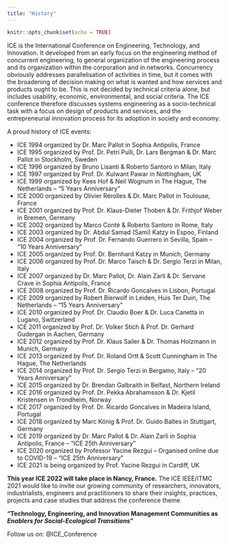 ```yaml
---
title: "History"
---
```


```r
knitr::opts_chunk$set(echo = TRUE)
```

ICE is the International Conference on Engineering, Technology, and Innovation. It developed from an early focus on the engineering method of concurrent engineering, to general organization of the engineering process and its organization within the corporation and in networks. Concurrency obviously addresses parallelisation of activities in time, but it comes with the broadening of decision making on what is wanted and how services and products ought to be. This is not decided by technical criteria alone, but includes usability, economic, environmental, and social criteria. The ICE conference therefore discusses systems engineering as a socio-technical task with a focus on design of products and services, and the entrepreneurial innovation process for its adoption in society and economy.

A proud history of ICE events:

- ICE 1994 organized by Dr. Marc Pallot in Sophia Antipolis, France
- ICE 1995 organized by Prof. Dr. Petri Pulli, Dr. Lars Bergman & Dr. Marc Pallot in Stockholm, Sweden
- ICE 1996 organized by Bruno Lisanti & Roberto Santoro in Milan, Italy
- ICE 1997 organized by Prof. Dr. Kulwant Pawar in Nottingham, UK
- ICE 1999 organized by Kees Hof & Neil Wognum in The Hague, The Netherlands – “5 Years Anniversary"
- ICE 2000 organized by Olivier Rérolles & Dr. Marc Pallot in Toulouse, France
- ICE 2001 organized by Prof. Dr. Klaus-Dieter Thoben & Dr. Frithjof Weber in Bremen, Germany
- ICE 2002 organized by Marco Conté & Roberto Santoro in Rome, Italy
- ICE 2003 organized by Dr. Abdul Samad (Sami) Katzy in Espoo, Finland
- ICE 2004 organized by Prof. Dr. Fernando Guerrero in Sevilla, Spain – “10 Years Anniversary"
- ICE 2005 organized by Prof. Dr. Bernhard Katzy in Munich, Germany
- ICE 2006 organized by Prof. Dr. Marco Taisch & Dr. Sergio Terzi in Milan, Italy
- ICE 2007 organized by Dr. Marc Pallot, Dr. Alain Zarli & Dr. Servane Crave in Sophia Antipolis, France
- ICE 2008 organized by Prof. Dr. Ricardo Goncalves in Lisbon, Portugal
- ICE 2009 organized by Robert Bierwolf in Leiden, Huis Ter Duin, The Netherlands – “15 Years Anniversary"
- ICE 2010 organized by Prof. Dr. Claudio Boer & Dr. Luca Canetta in Lugano, Switzerland
- ICE 2011 organized by Prof. Dr. Volker Stich &  Prof. Dr. Gerhard Gudergan in Aachen, Germany
- ICE 2012 organized by Prof. Dr. Klaus Sailer & Dr. Thomas Holzmann in Munich, Germany
- ICE 2013 organized by Prof. Dr. Roland Ortt & Scott Cunningham in The Hague, The Netherlands
- ICE 2014 organized by Prof. Dr. Sergio Terzi in Bergamo, Italy – “20 Years Anniversary"
- ICE 2015 organized by Dr. Brendan Galbraith in Belfast, Northern Ireland
- ICE 2016 organized by Prof. Dr. Pekka Abrahamsson & Dr. Kjetil Kristensen in Trondheim, Norway
- ICE 2017 organized by Prof. Dr. Ricardo Goncalves in Madeira Island, Portugal
- ICE 2018 organized by Marc König & Prof. Dr. Guido Baltes in Stuttgart, Germany
- ICE 2019 organized by Dr. Marc Pallot & Dr. Alain Zarli in Sophia Antipolis, France – “ICE 25th Anniversary"
- ICE 2020 organized by Professor Yacine Rezgui – Organised online due to COVID-19 – “ICE 25th Anniversary"
- ICE 2021 is being organized by Prof. Yacine Rezgui in Cardiff, UK

**This year ICE 2022 will take place in Nancy, France.** 
The ICE IEEE/ITMC 2021 would like to invite our growing community of researchers, innovators, industrialists, engineers and practitioners to share their insights, practices, projects and case studies that address the conference theme

::: {.hl .l-body-outset}
**"Technology, Engineering, and Innovation Management Communities  as *Enablers for Social-Ecological Transitions*"**
:::


Follow us on: @ICE_Conference


